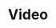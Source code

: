 ---
title: "Video"
description: "Embed videos to provide visual context or demos."
icon: "video"
---